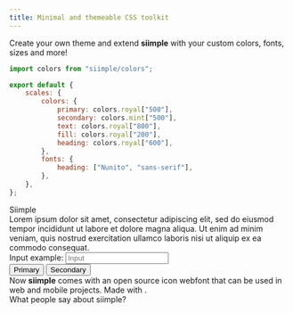 ```yaml
---
title: Minimal and themeable CSS toolkit
---
```


<Welcome />

<Section title="Extend it. Customize it." link="/configuration" className="has-mb-8">
    Create your own theme and extend <b>siimple</b> with your custom colors, fonts, sizes and more!
</Section>
<div className="columns">
<div className="column is-half is-full-mobile">

```js
import colors from "siimple/colors";

export default {
    scales: {
        colors: {
            primary: colors.royal["500"],
            secondary: colors.mint["500"],
            text: colors.royal["800"],
            fill: colors.royal["200"],
            heading: colors.royal["600"],
        },
        fonts: {
            heading: ["Nunito", "sans-serif"],
        },
    },
};
```
</div>
<div className="column is-half is-full-mobile">
    <div className="siimple title is-1 has-text-royal-600">Siimple</div>
    <div className="paragraph has-text-royal-800">
        Lorem ipsum dolor sit amet, consectetur adipiscing elit, sed do eiusmod tempor incididunt ut labore et dolore magna aliqua. Ut enim ad minim veniam, quis nostrud exercitation ullamco laboris nisi ut aliquip ex ea commodo consequat.
    </div>
    <div className="has-mb-4">
        <label className="label has-text-royal-800">Input example:</label>
        <input type="text" className="input has-bg-royal-200" placeholder="Input" />
    </div>
    <div className="">
        <button className="button has-bg-royal-500 has-mr-2">Primary</button>
        <button className="button has-bg-mint-500">Secondary</button>
    </div>
</div>
</div>

<Section title="With hand-crafted icons" link="/icons">
    Now <b>siimple</b> comes with an open source icon webfont that can be used in web and mobile projects. 
    Made with <i className="icon-heart"></i>.
</Section>
<IconsGallery />

<div className="has-mb-8 has-mt-12">
    <div className="title has-text-4xl has-weight-black">What people say about siimple?</div>
</div>
<Testimonials />
